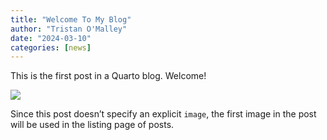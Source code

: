 ```yaml
---
title: "Welcome To My Blog"
author: "Tristan O'Malley"
date: "2024-03-10"
categories: [news]
---
```


This is the first post in a Quarto blog. Welcome!

![](thumbnail.jpg)

Since this post doesn't specify an explicit `image`, the first image in the post will be used in the listing page of posts.

